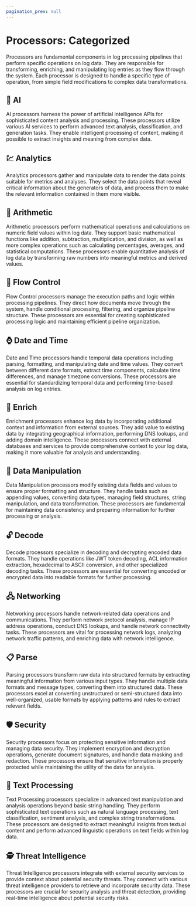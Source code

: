 ```yaml
---
pagination_prev: null
---
```


# Processors: Categorized

Processors are fundamental components in log processing pipelines that perform specific operations on log data. They are responsible for transforming, enriching, and manipulating log entries as they flow through the system. Each processor is designed to handle a specific type of operation, from simple field modifications to complex data transformations.

## 🧠 AI

AI processors harness the power of artificial intelligence APIs for sophisticated content analysis and processing. These processors utilize various AI services to perform advanced text analysis, classification, and generation tasks. They enable intelligent processing of content, making it possible to extract insights and meaning from complex data.

<DocCardList category="AI" />

## :chart: Analytics

Analytics processors gather and manipulate data to render the data points suitable for metrics and analyses. They select the data points that reveal critical information about the generators of data, and process them to make the relevant information contained in them more visible.

<DocCardList category="Analytics" />

## :abacus: Arithmetic

Arithmetic processors perform mathematical operations and calculations on numeric field values within log data. They support basic mathematical functions like addition, subtraction, multiplication, and division, as well as more complex operations such as calculating percentages, averages, and statistical computations. These processors enable quantitative analysis of log data by transforming raw numbers into meaningful metrics and derived values.

<DocCardList category="Arithmetic" />

## 🔀 Flow Control

Flow Control processors manage the execution paths and logic within processing pipelines. They direct how documents move through the system, handle conditional processing, filtering, and organize pipeline structure. These processors are essential for creating sophisticated processing logic and maintaining efficient pipeline organization.

<DocCardList category="Flow Control" />

## :watch: Date and Time

Date and Time processors handle temporal data operations including parsing, formatting, and manipulating date and time values. They convert between different date formats, extract time components, calculate time differences, and manage timezone conversions. These processors are essential for standardizing temporal data and performing time-based analysis on log entries.

<DocCardList category="Date and Time" />

## 💠 Enrich

Enrichment processors enhance log data by incorporating additional context and information from external sources. They add value to existing data by integrating geographical information, performing DNS lookups, and adding domain intelligence. These processors connect with external databases and services to provide comprehensive context to your log data, making it more valuable for analysis and understanding.

<DocCardList category="Enrich" />

## 🔧 Data Manipulation

Data Manipulation processors modify existing data fields and values to ensure proper formatting and structure. They handle tasks such as appending values, converting data types, managing field structures, string manipulation, and data transformation. These processors are fundamental for maintaining data consistency and preparing information for further processing or analysis.

<DocCardList category="Data Manipulation" />

## 🔓 Decode

Decode processors specialize in decoding and decrypting encoded data formats. They handle operations like JWT token decoding, ACL information extraction, hexadecimal to ASCII conversion, and other specialized decoding tasks. These processors are essential for converting encoded or encrypted data into readable formats for further processing.

<DocCardList category="Decode" />

## 🖧 Networking

Networking processors handle network-related data operations and communications. They perform network protocol analysis, manage IP address operations, conduct DNS lookups, and handle network connectivity tasks. These processors are vital for processing network logs, analyzing network traffic patterns, and enriching data with network intelligence.

<DocCardList category="Networking" />

## 📋 Parse

Parsing processors transform raw data into structured formats by extracting meaningful information from various input types. They handle multiple data formats and message types, converting them into structured data. These processors excel at converting unstructured or semi-structured data into well-organized, usable formats by applying patterns and rules to extract relevant fields.

<DocCardList category="Parse" />

## 🛡️ Security

Security processors focus on protecting sensitive information and managing data security. They implement encryption and decryption operations, generate document signatures, and handle data masking and redaction. These processors ensure that sensitive information is properly protected while maintaining the utility of the data for analysis.

<DocCardList category="Security" />

## 📝 Text Processing

Text Processing processors specialize in advanced text manipulation and analysis operations beyond basic string handling. They perform sophisticated text operations such as natural language processing, text classification, sentiment analysis, and complex string transformations. These processors are designed to extract meaningful insights from textual content and perform advanced linguistic operations on text fields within log data.

<DocCardList category="Text Processing" />

## 🕵️ Threat Intelligence

Threat Intelligence processors integrate with external security services to provide context about potential security threats. They connect with various threat intelligence providers to retrieve and incorporate security data. These processors are crucial for security analysis and threat detection, providing real-time intelligence about potential security risks.

<DocCardList category="Threat Intelligence" />

